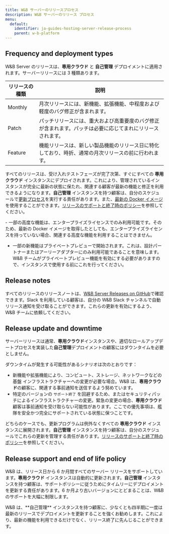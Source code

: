 ```yaml
---
title: W&B サーバーのリリースプロセス
description: W&B サーバーのリリース プロセス
menu:
  default:
    identifier: ja-guides-hosting-server-release-process
    parent: w-b-platform
---
```


## Frequency and deployment types
W&B Server のリリースは、**専用クラウド** と **自己管理** デプロイメントに適用されます。サーバーリリースには 3 種類あります。

| リリースの種類 | 説明 |
|--------------|-------------|
| Monthly | 月次リリースには、新機能、拡張機能、中程度および軽度のバグ修正が含まれます。 |
| Patch | パッチリリースには、重大および高重要度のバグ修正が含まれます。パッチは必要に応じてまれにリリースされます。 |
| Feature | 機能リリースは、新しい製品機能のリリース日に特化しており、時折、通常の月次リリースの前に行われます。 |

すべてのリリースは、受け入れテストフェーズが完了次第、すぐにすべての **専用クラウド** インスタンスにデプロイされます。これにより、管理されているインスタンスが完全に最新の状態に保たれ、関連する顧客が最新の機能と修正を利用できるようになります。**自己管理** インスタンスを持つ顧客は、自分のスケジュールで[更新プロセス](/ja/guides/hosting/server-upgrade-process/)を実行する責任があります。また、[最新の Docker イメージ](https://hub.docker.com/r/wandb/local)を使用することができます。[リリースのサポートと終了時のポリシー](#release-support-and-end-of-life-policy)を参照してください。

<Note>
- 一部の高度な機能は、エンタープライズライセンスでのみ利用可能です。そのため、最新の Docker イメージを取得したとしても、エンタープライズライセンスを持っていない場合、関連する高度な機能を利用することはできません。

- 一部の新機能はプライベートプレビューで開始されます。これは、設計パートナーまたはアーリーアダプターにのみ利用可能であることを意味します。W&B チームがプライベートプレビュー機能を有効にする必要がありますので、インスタンスで使用する前にこれを行ってください。
</Note>

## Release notes
すべてのリリースのリリースノートは、[W&B Server Releases on GitHub](https://github.com/wandb/server/releases)で確認できます。Slack を利用している顧客は、自分の W&B Slack チャンネルで自動リリース通知を受け取ることができます。これらの更新を有効にするよう、W&B チームに依頼してください。

## Release update and downtime
サーバーリリースは通常、**専用クラウド**インスタンスや、適切なロールアップデートプロセスを実装した**自己管理**デプロイメントの顧客にはダウンタイムを必要としません。

ダウンタイムが発生する可能性があるシナリオは次のとおりです：
* 新機能や拡張機能により、コンピュート、ストレージ、ネットワークなどの基盤 インフラストラクチャーへの変更が必要な場合。W&B は、**専用クラウド**の顧客に、関連する事前通知を送信するよう努めています。
* 特定のバージョンの `サポート終了` を回避するため、またはセキュリティパッチによるインフラストラクチャーの変更。緊急の変更の場合、**専用クラウド**顧客は事前通知を受け取らない可能性があります。ここでの優先事項は、艦隊を安全かつ完全にサポートされている状態に保つことです。

どちらのケースでも、更新プログラムは例外なくすべての **専用クラウド** インスタンスに展開されます。**自己管理** インスタンスを持つ顧客は、自分のスケジュールでこれらの更新を管理する責任があります。[リリースのサポートと終了時のポリシー](#release-support-and-end-of-life-policy)を参照してください。

## Release support and end of life policy
W&B は、リリース日から 6 か月間すべてのサーバー リリースをサポートしています。**専用クラウド** インスタンスは自動的に更新されます。**自己管理** インスタンスを持つ顧客は、サポートポリシーに従うためにタイムリーにデプロイメントを更新する責任があります。6 か月より古いバージョンにとどまることは、W&B のサポートを大幅に制限します。

<Note>
W&B は、**自己管理** インスタンスを持つ顧客に、少なくとも四半期に一度は最新のリリースでデプロイメントを更新することを強くお勧めします。これにより、最新の機能を利用できるだけでなく、リリース終了に先んじることができます。
</Note>